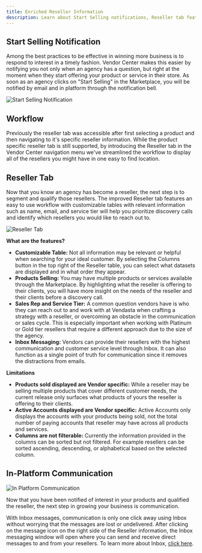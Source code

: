 ```yaml
---
title: Enriched Reseller Information
description: Learn about Start Selling notifications, Reseller tab features, and in-platform communication in Vendor Center
---
```


## Start Selling Notification

Among the best practices to be effective in winning more business is to respond to interest in a timely fashion. Vendor Center makes this easier by notifying you not only when an agency has a question, but right at the moment when they start offering your product or service in their store. As soon as an agency clicks on "Start Selling" in the Marketplace, you will be notified by email and in platform through the notification bell.

![Start Selling Notification](/img/enriched-reseller-information/start-selling-notification.jpg)

## Workflow

Previously the reseller tab was accessible after first selecting a product and then navigating to it's specific reseller information. While the product specific reseller tab is still supported, by introducing the Reseller tab in the Vendor Center navigation menu we've streamlined the workflow to display all of the resellers you might have in one easy to find location.

## Reseller Tab

Now that you know an agency has become a reseller, the next step is to segment and qualify those resellers. The improved Reseller tab features an easy to use workflow with customizable tables with relevant information such as name, email, and service tier will help you prioritize discovery calls and identify which resellers you would like to reach out to.

![Reseller Tab](/img/enriched-reseller-information/reseller-tab.jpg)

**What are the features?**

- **Customizable Table:** Not all information may be relevant or helpful when searching for your ideal customer. By selecting the Columns button in the top right of the Reseller table, you can select what datasets are displayed and in what order they appear.
- **Products Selling:** You may have multiple products or services available through the Marketplace. By highlighting what the reseller is offering to their clients, you will have more insight on the needs of the reseller and their clients before a discovery call.
- **Sales Rep and Service Tier:** A common question vendors have is who they can reach out to and work with at Vendasta when crafting a strategy with a reseller, or overcoming an obstacle in the communication or sales cycle. This is especially important when working with Platinum or Gold tier resellers that require a different approach due to the size of the agency.
- **Inbox Messaging:** Vendors can provide their resellers with the highest communication and customer service level through Inbox. It can also function as a single point of truth for communication since it removes the distractions from emails.

**Limitations**

- **Products sold displayed are Vendor specific:** While a reseller may be selling multiple products that cover different customer needs, the current release only surfaces what products of yours the reseller is offering to their clients.
- **Active Accounts displayed are Vendor specific:** Active Accounts only displays the accounts with your products being sold, not the total number of paying accounts that reseller may have across all products and services.
- **Columns are not filterable:** Currently the information provided in the columns can be sorted but not filtered. For example resellers can be sorted ascending, descending, or alphabetical based on the selected column.

## In-Platform Communication

![In Platform Communication](/img/enriched-reseller-information/in-platform-communication.jpg)

Now that you have been notified of interest in your products and qualified the reseller, the next step in growing your business is communication.

With Inbox messages, communication is only one click away using Inbox without worrying that the messages are lost or undelivered. After clicking on the message icon on the right side of the Reseller information, the Inbox messaging window will open where you can send and receive direct messages to and from your resellers. To learn more about Inbox, [click here](/partner-center/top-navigation/partner-center-features/inbox-in-platform-chat-in-partner-center).